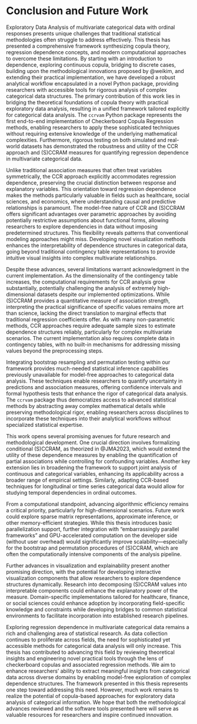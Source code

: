 # Conclusion and Future Work {#sec-concl}

Exploratory Data Analysis of multivariate categorical data with ordinal responses presents unique challenges that traditional statistical methodologies often struggle to address effectively. This thesis has presented a comprehensive framework synthesizing copula theory, regression dependence concepts, and modern computational approaches to overcome these limitations. By starting with an introduction to dependence, exploring continuous copula, bridging to discrete cases, building upon the methodological innovations proposed by @weikim, and extending their practical implementation, we have developed a robust analytical workflow encapsulated in a novel Python package, providing researchers with accessible tools for rigorous analysis of complex categorical data structures. The primary contribution of this work lies in bridging the theoretical foundations of copula theory with practical exploratory data analysis, resulting in a unified framework tailored explicitly for categorical data analysis. The `ccrvam` Python package represents the first end-to-end implementation of Checkerboard Copula Regression methods, enabling researchers to apply these sophisticated techniques without requiring extensive knowledge of the underlying mathematical complexities. Furthermore, rigorous testing on both simulated and real-world datasets has demonstrated the robustness and utility of the CCR approach and (S)CCRAM measures for quantifying regression dependence in multivariate categorical data.

Unlike traditional association measures that often treat variables symmetrically, the CCR approach explicitly accommodates regression dependence, preserving the crucial distinction between response and explanatory variables. This orientation toward regression dependence makes the methods particularly valuable in fields such as healthcare, social sciences, and economics, where understanding causal and predictive relationships is paramount. The model-free nature of CCR and (S)CCRAM offers significant advantages over parametric approaches by avoiding potentially restrictive assumptions about functional forms, allowing researchers to explore dependencies in data without imposing predetermined structures. This flexibility reveals patterns that conventional modeling approaches might miss. Developing novel visualization methods enhances the interpretability of dependence structures in categorical data, going beyond traditional contingency table representations to provide intuitive visual insights into complex multivariate relationships.

Despite these advances, several limitations warrant acknowledgment in the current implementation. As the dimensionality of the contingency table increases, the computational requirements for CCR analysis grow substantially, potentially challenging the analysis of extremely high-dimensional datasets despite our implemented optimizations. While (S)CCRAM provides a quantitative measure of association strength, interpreting the practical significance of specific values remains more art than science, lacking the direct translation to marginal effects that traditional regression coefficients offer. As with many non-parametric methods, CCR approaches require adequate sample sizes to estimate dependence structures reliably, particularly for complex multivariate scenarios. The current implementation also requires complete data in contingency tables, with no built-in mechanisms for addressing missing values beyond the preprocessing steps.

Integrating bootstrap resampling and permutation testing within our framework provides much-needed statistical inference capabilities previously unavailable for model-free approaches to categorical data analysis. These techniques enable researchers to quantify uncertainty in predictions and association measures, offering confidence intervals and formal hypothesis tests that enhance the rigor of categorical data analysis. The `ccrvam` package thus democratizes access to advanced statistical methods by abstracting away complex mathematical details while preserving methodological rigor, enabling researchers across disciplines to incorporate these techniques into their analytical workflows without specialized statistical expertise.

This work opens several promising avenues for future research and methodological development. One crucial direction involves formalizing conditional (S)CCRAM, as theorized in @JMA2023, which would extend the utility of these dependence measures by enabling the quantification of partial associations while controlling for confounding variables. Another key extension lies in broadening the framework to support joint analysis of continuous and categorical variables, enhancing its applicability across a broader range of empirical settings. Similarly, adapting CCR-based techniques for longitudinal or time series categorical data would allow for studying temporal dependencies in ordinal outcomes.

From a computational standpoint, advancing algorithmic efficiency remains a critical priority, particularly for high-dimensional scenarios. Future work could explore sparse matrix representations, approximate inference, or other memory-efficient strategies. While this thesis introduces basic parallelization support, further integration with "embarrassingly parallel frameworks" and GPU-accelerated computation on the developer side (without user overhead) would significantly improve scalability—especially for the bootstrap and permutation procedures of (S)CCRAM, which are often the computationally intensive components of the analysis pipeline.

Further advances in visualization and explainability present another promising direction, with the potential for developing interactive visualization components that allow researchers to explore dependence structures dynamically. Research into decomposing (S)CCRAM values into interpretable components could enhance the explanatory power of the measure. Domain-specific implementations tailored for healthcare, finance, or social sciences could enhance adoption by incorporating field-specific knowledge and constraints while developing bridges to common statistical environments to facilitate incorporation into established research pipelines.

Exploring regression dependence in multivariate categorical data remains a rich and challenging area of statistical research. As data collection continues to proliferate across fields, the need for sophisticated yet accessible methods for categorical data analysis will only increase. This thesis has contributed to advancing this field by reviewing theoretical insights and engineering novel practical tools through the lens of checkerboard copulas and associated regression methods. We aim to enhance researchers' ability to extract meaningful insights from categorical data across diverse domains by enabling model-free exploration of complex dependence structures. The framework presented in this thesis represents one step toward addressing this need. However, much work remains to realize the potential of copula-based approaches for exploratory data analysis of categorical information. We hope that both the methodological advances reviewed and the software tools presented here will serve as valuable resources for researchers and inspire continued innovation.